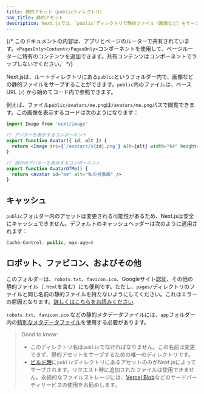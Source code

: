 ```yaml
---
title: 静的アセット（publicディレクトリ）
nav_title: 静的アセット
description: Next.jsでは、`public`ディレクトリで静的ファイル（画像など）をサーブすることができます。ここでは、その仕組みについて学ぶことができます。
---
```


{/* このドキュメントの内容は、アプリとページのルーターで共有されています。`<PagesOnly>Content</PagesOnly>`コンポーネントを使用して、ページルーターに特有のコンテンツを追加できます。共有コンテンツはコンポーネントでラップしないでください。 */}

Next.jsは、ルートディレクトリにある`public`というフォルダー内で、画像などの静的ファイルをサーブすることができます。`public`内のファイルは、ベースURL (`/`) から始めてコード内で参照できます。

例えば、ファイル`public/avatars/me.png`は`/avatars/me.png`パスで閲覧できます。この画像を表示するコードは次のようになります：

```jsx filename="avatar.js"
import Image from 'next/image'

// アバターを表示するコンポーネント
export function Avatar({ id, alt }) {
  return <Image src={`/avatars/${id}.png`} alt={alt} width="64" height="64" />
}

// 自分のアバターを表示するコンポーネント
export function AvatarOfMe() {
  return <Avatar id="me" alt="私の肖像画" />
}
```

## キャッシュ

`public`フォルダー内のアセットは変更される可能性があるため、Next.jsは安全にキャッシュできません。デフォルトのキャッシュヘッダーは次のように適用されます：

```jsx
Cache-Control: public, max-age=0
```

## ロボット、ファビコン、およびその他

<PagesOnly>

このフォルダーは、`robots.txt`、`favicon.ico`、Googleサイト認証、その他の静的ファイル（`.html`を含む）にも便利です。ただし、`pages/`ディレクトリのファイルと同じ名前の静的ファイルを持たないようにしてください。これはエラーの原因となります。[詳しくはこちらをお読みください](/docs/messages/conflicting-public-file-page).

</PagesOnly>

<AppOnly>

`robots.txt`、`favicon.ico` などの静的メタデータファイルには、`app`フォルダー内の[特別なメタデータファイル](/docs/app/api-reference/file-conventions/metadata)を使用する必要があります。

</AppOnly>

> Good to know:
>
> - このディレクトリ名は`public`でなければなりません。この名前は変更できず、静的アセットをサーブするための唯一のディレクトリです。
> - [ビルド時](/docs/app/api-reference/cli/next#next-build-options)に`public`ディレクトリにあるアセットのみがNext.jsによってサーブされます。リクエスト時に追加されたファイルは使用できません。永続的なファイルストレージには、[Vercel Blob](https://vercel.com/docs/storage/vercel-blob?utm_source=next-site&utm_medium=docs&utm_campaign=next-website)などのサードパーティサービスの使用をお勧めします。

